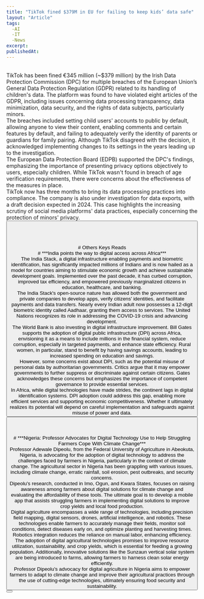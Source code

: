```yaml
---
title: "TikTok fined $379M in EU for failing to keep kids’ data safe"
layout: "Article"
tags: 
  -AI 
  -IT
  -News
excerpt:
publishedAt:
---
```

<br/>
TikTok has been fined €345 million (~$379 million) by the Irish Data Protection Commission (DPC) for multiple breaches of the European Union’s General Data Protection Regulation (GDPR) related to its handling of children's data. The platform was found to have violated eight articles of the GDPR, including issues concerning data processing transparency, data minimization, data security, and the rights of data subjects, particularly minors.
<br/>
The breaches included setting child users' accounts to public by default, allowing anyone to view their content, enabling comments and certain features by default, and failing to adequately verify the identity of parents or guardians for family pairing. Although TikTok disagreed with the decision, it acknowledged implementing changes to its settings in the years leading up to the investigation.
<br/>
The European Data Protection Board (EDPB) supported the DPC's findings, emphasizing the importance of presenting privacy options objectively to users, especially children. While TikTok wasn't found in breach of age verification requirements, there were concerns about the effectiveness of the measures in place.
<br/>
TikTok now has three months to bring its data processing practices into compliance. The company is also under investigation for data exports, with a draft decision expected in 2024. This case highlights the increasing scrutiny of social media platforms' data practices, especially concerning the protection of minors' privacy.
<br/>
<Button
  address="https://techcrunch.com/2023/09/15/tiktok-gdpr-childrens-data-decision/"
  text="Source"
/>
<br/>
<br/>
<br/>
<br/>
# Others Keys Reads
<br/>
# ***India points the way to digital access across Africa***
<br/>
The India Stack, a digital infrastructure enabling payments and biometric identification, has significantly impacted millions of Indians and is now hailed as a model for countries aiming to stimulate economic growth and achieve sustainable development goals. Implemented over the past decade, it has curbed corruption, improved tax efficiency, and empowered previously marginalized citizens in education, healthcare, and banking.
<br/>
The India Stack's open-source nature has allowed both the government and private companies to develop apps, verify citizens' identities, and facilitate payments and data transfers. Nearly every Indian adult now possesses a 12-digit biometric identity called Aadhaar, granting them access to services. The United Nations recognizes its role in addressing the COVID-19 crisis and advancing development.
<br/>
The World Bank is also investing in digital infrastructure improvement. Bill Gates supports the adoption of digital public infrastructure (DPI) across Africa, envisioning it as a means to include millions in the financial system, reduce corruption, especially in targeted payments, and enhance state efficiency. Rural women, in particular, stand to benefit by having savings accounts, leading to increased spending on education and savings.
<br/>
However, some concerns exist about DPI, such as the potential misuse of personal data by authoritarian governments. Critics argue that it may empower governments to further suppress or discriminate against certain citizens. Gates acknowledges these concerns but emphasizes the importance of competent governance to provide essential services.
<br/>
In Africa, while digital technologies have made strides, the continent lags in digital identification systems. DPI adoption could address this gap, enabling more efficient services and supporting economic competitiveness. Whether it ultimately realizes its potential will depend on careful implementation and safeguards against misuse of power and data.
<br/>
<Button
  address="https://www.ft.com/content/3c1504ef-96f7-4656-a5cf-d474123dc31e"
  text="Source"
/>
<br/>
<br/>
<br/>
# ***Nigeria: Professor Advocates for Digital Technology Use to Help Struggling Farmers Cope With Climate Change***
<br/>
Professor Adewale Dipeolu, from the Federal University of Agriculture in Abeokuta, Nigeria, is advocating for the adoption of digital technology to address the challenges faced by farmers in Nigeria, particularly in the context of climate change. The agricultural sector in Nigeria has been grappling with various issues, including climate change, erratic rainfall, soil erosion, pest outbreaks, and security concerns.
<br/>
Dipeolu's research, conducted in Imo, Ogun, and Kwara States, focuses on raising awareness among farmers about digital solutions for climate change and evaluating the affordability of these tools. The ultimate goal is to develop a mobile app that assists struggling farmers in implementing digital solutions to improve crop yields and local food production.
<br/>
Digital agriculture encompasses a wide range of technologies, including precision field mapping, digital sensors, drones, artificial intelligence, and robotics. These technologies enable farmers to accurately manage their fields, monitor soil conditions, detect diseases early on, and optimize planting and harvesting times. Robotics integration reduces the reliance on manual labor, enhancing efficiency.
<br/>
The adoption of digital agricultural technologies promises to improve resource utilization, sustainability, and crop yields, which is essential for feeding a growing population. Additionally, innovative solutions like the Sunzaun vertical solar system are being introduced to farms, allowing farmers to harness clean solar energy efficiently.
<br/>
Professor Dipeolu's advocacy for digital agriculture in Nigeria aims to empower farmers to adapt to climate change and improve their agricultural practices through the use of cutting-edge technologies, ultimately ensuring food security and sustainability.
<br/>
<Button
  address="https://www.techtimes.com/articles/296485/20230918/nigeria-professor-digital-technology-use-help-farmers-climate-change.htm"
  text="Source"
/>